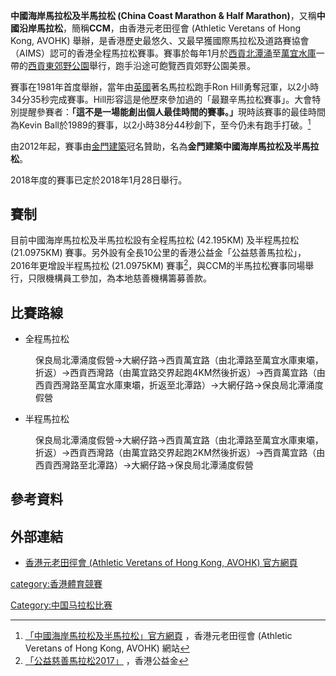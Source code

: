 {{refimprove|time=2015-09-07T05:13:12+00:00}}
'''中國海岸馬拉松及半馬拉松 (China Coast Marathon & Half Marathon)'''，又稱'''中國沿岸馬拉松'''，簡稱'''CCM'''，由香港元老田徑會 (Athletic Veretans of Hong Kong, AVOHK) 舉辦，是香港歷史最悠久、又最早獲國際馬拉松及道路賽協會（AIMS）認可的香港全程馬拉松賽事。賽事於每年1月於[[西貢區|西貢]][[北潭涌|北潭涌]]至[[萬宜水庫|萬宜水庫]]一帶的[[西貢東郊野公園|西貢東郊野公園]]舉行，跑手沿途可飽覽西貢郊野公園美景。

賽事在1981年首度舉辦，當年由[[英國|英國]]著名馬拉松跑手Ron Hill勇奪冠軍，以2小時34分35秒完成賽事。Hill形容這是他歷來參加過的「最艱辛馬拉松賽事」。大會特別提醒參賽者：'''「這不是一場能創出個人最佳時間的賽事。」'''現時該賽事的最佳時間為Kevin Ball於1989的賽事，以2小時38分44秒創下，至今仍未有跑手打破。<ref>[http://www.avohk.org/our-races/china-coast-marathon/ 「中國海岸馬拉松及半馬拉松」官方網頁] {{Wayback|url=http://www.avohk.org/our-races/china-coast-marathon/ |date=20161013145141 }}，香港元老田徑會 (Athletic Veretans of Hong Kong, AVOHK) 網站</ref>

由2012年起，賽事由[[金門建築|金門建築]]冠名贊助，名為'''金門建築中國海岸馬拉松及半馬拉松'''。

2018年度的賽事已定於2018年1月28日舉行。

== 賽制 ==
目前中國海岸馬拉松及半馬拉松設有全程馬拉松 (42.195KM) 及半程馬拉松 (21.0975KM) 賽事。另外設有全長10公里的香港公益金「公益慈善馬拉松」，2016年更增設半程馬拉松 (21.0975KM) 賽事<ref>[https://www.commchest.org/zh_hk/events/view/91 「公益慈善馬拉松2017」] {{Wayback|url=https://www.commchest.org/zh_hk/events/view/91 |date=20161202233047 }}，香港公益金</ref>，與CCM的半馬拉松賽事同場舉行，只限機構員工參加，為本地慈善機構籌募善款。

== 比賽路線 ==
*全程馬拉松
:保良局北潭涌度假營→大網仔路→西貢萬宜路（由北潭路至萬宜水庫東壩，折返）→西貢西灣路（由萬宜路交界起跑4KM然後折返）→西貢萬宜路（由西貢西灣路至萬宜水庫東壩，折返至北潭路）→大網仔路→保良局北潭涌度假營

*半程馬拉松
:保良局北潭涌度假營→大網仔路→西貢萬宜路（由北潭路至萬宜水庫東壩，折返）→西貢西灣路（由萬宜路交界起跑2KM然後折返）→西貢萬宜路（由西貢西灣路至北潭路）→大網仔路→保良局北潭涌度假營

== 參考資料 ==
<references />

== 外部連結 ==
{{commonscat|Hong Kong Marathon}}
*[http://www.avohk.org/ 香港元老田徑會 (Athletic Veretans of Hong Kong, AVOHK) 官方網頁]{{Wayback|url=http://www.avohk.org/ |date=20151009074054 }}

{{Authority control}}
[[category:香港體育競賽|category:香港體育競賽]]
[[Category:中国马拉松比赛|Category:中国马拉松比赛]]